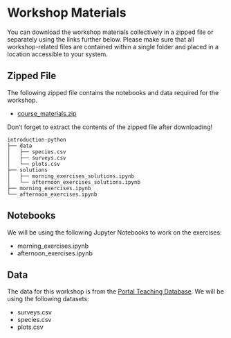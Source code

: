 # Workshop Materials {.unnumbered}

You can download the workshop materials collectively in a zipped file or separately using the links further below. Please make sure that all workshop-related files are contained within a single folder and placed in a location accessible to your system.

## Zipped File

The following zipped file contains the notebooks and data required for the workshop. 

- [course_materials.zip](https://github.com/UtrechtUniversity/workshop-introduction-to-python/raw/main/course_materials.zip)

Don't forget to extract the contents of the zipped file after downloading!

```
introduction-python
├── data
│   ├── species.csv
│   ├── surveys.csv
│   └── plots.csv
├── solutions
│   ├── morning_exercises_solutions.ipynb 
│   └── afternoon_exercises_solutions.ipynb
├── morning_exercises.ipynb 
└── afternoon_exercises.ipynb            
```

## Notebooks

We will be using the following Jupyter Notebooks to work on the exercises:

- morning_exercises.ipynb
- afternoon_exercises.ipynb

## Data

The data for this workshop is from the [Portal Teaching Database](https://figshare.com/articles/Portal_Project_Teaching_Database/1314459). We will be using the following datasets:

- surveys.csv
- species.csv
- plots.csv
